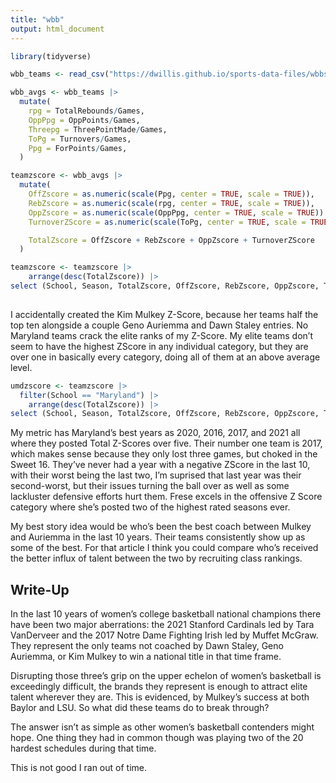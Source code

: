 ```yaml
---
title: "wbb"
output: html_document
---
```


```r
library(tidyverse)
```

```r
wbb_teams <- read_csv("https://dwillis.github.io/sports-data-files/wbbstats1525.csv")
```

```r
wbb_avgs <- wbb_teams |> 
  mutate(
    rpg = TotalRebounds/Games,
    OppPpg = OppPoints/Games,
    Threepg = ThreePointMade/Games,
    ToPg = Turnovers/Games,
    Ppg = ForPoints/Games,
  )
```


```r
teamzscore <- wbb_avgs |> 
  mutate(
    OffZscore = as.numeric(scale(Ppg, center = TRUE, scale = TRUE)),
    RebZscore = as.numeric(scale(rpg, center = TRUE, scale = TRUE)),
    OppZscore = as.numeric(scale(OppPpg, center = TRUE, scale = TRUE)) * -1,
    TurnoverZScore = as.numeric(scale(ToPg, center = TRUE, scale = TRUE)) * -1,

    TotalZscore = OffZscore + RebZscore + OppZscore + TurnoverZScore
  )  
```


```r
teamzscore <- teamzscore |> 
    arrange(desc(TotalZscore)) |> 
select (School, Season, TotalZscore, OffZscore, RebZscore, OppZscore, TurnoverZScore )
  
```

I accidentally created the Kim Mulkey Z-Score, because her teams half the top ten alongside a couple Geno Auriemma and Dawn Staley entries. No Maryland teams crack the elite ranks of my Z-Score. My elite teams don't seem to have the highest ZScore in any individual category, but they are over one in basically every category, doing all of them at an above average level.

```r
umdzscore <- teamzscore |> 
  filter(School == "Maryland") |> 
    arrange(desc(TotalZscore)) |> 
select (School, Season, TotalZscore, OffZscore, RebZscore, OppZscore, TurnoverZScore )
```

My metric has Maryland's best years as 2020, 2016, 2017, and 2021 all where they posted Total Z-Scores over five. Their number one team is 2017, which makes sense because they only lost three games, but choked in the Sweet 16. They've never had a year with a negative ZScore in the last 10, with their worst being the last two, I'm suprised that last year was their second-worst, but their issues turning the ball over as well as some lackluster defensive efforts hurt them. Frese excels in the offensive Z Score category where she's posted two of the highest rated seasons ever.

My best story idea would be who's been the best coach between Mulkey and Auriemma in the last 10 years. Their teams consistently show up as some of the best. For that article I think you could compare who's received the better influx of talent between the two by recruiting class rankings.


## Write-Up

In the last 10 years of women's college basketball national champions there have been two major aberrations: the 2021 Stanford Cardinals led by Tara VanDerveer and the 2017 Notre Dame Fighting Irish led by Muffet McGraw. They represent the only teams not coached by Dawn Staley, Geno Auriemma, or Kim Mulkey to win a national title in that time frame.

Disrupting those three's grip on the upper echelon of women's basketball is exceedingly difficult, the brands they represent is enough to attract elite talent wherever they are. This is evidenced, by Mulkey's success at both Baylor and LSU. So what did these teams do to break through?

The answer isn't as simple as other women's basketball contenders might hope. One thing they had in common though was playing two of the 20 hardest schedules during that time. 

This is not good I ran out of time.